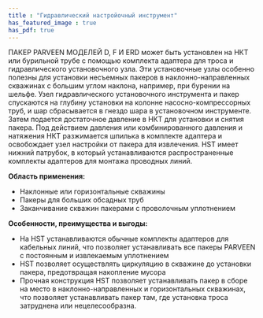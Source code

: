 ```yaml
---
title : "Гидравлический настройочный инструмент"
has_featured_image : true
has_pdf: true
---
```


ПАКЕР PARVEEN МОДЕЛЕЙ D, F И ERD может быть установлен на НКТ или бурильной трубе с помощью комплекта адаптера для троса и гидравлического установочного узла. Эти установочные узлы особенно полезны для установки несъемных пакеров в наклонно-направленных скважинах с большим углом наклона, например, при бурении на шельфе.
Узел гидравлического установочного инструмента и пакер спускаются на глубину установки на колонне насосно-компрессорных труб, и шар сбрасывается в гнездо шара в установочном инструменте. Затем подается достаточное давление в НКТ для установки и снятия пакера. Под действием давления или комбинированного давления и натяжения НКТ разжимается шпилька в комплекте адаптера и освобождает узел настройки от пакера для извлечения. HST имеет нижний патрубок, в который устанавливаются распространенные комплекты адаптеров для монтажа проводных линий.

**Область применения:**

* Наклонные или горизонтальные скважины
* Пакеры для больших обсадных труб
* Заканчивание скважин пакерами с проволочным уплотнением

**Особенности, преимущества и выгоды:**

* На HST устанавливаются обычные комплекты адаптеров для кабельных линий, что позволяет устанавливать все пакеры PARVEEN с постоянным и извлекаемым уплотнением
* HST позволяет осуществлять циркуляцию в скважине до установки пакера, предотвращая накопление мусора
* Прочная конструкция HST позволяет устанавливать пакер в сборе на место в наклонно-направленных и горизонтальных скважинах, что позволяет устанавливать пакер там, где установка троса затруднена или нецелесообразна.
